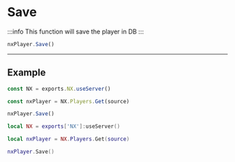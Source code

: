 
# Save

:::info
This function will save the player in DB
:::

```typescript
nxPlayer.Save()
```

---

## Example

<Tabs>
<TabItem value="ts" label="TypeScript/JavaScript">

```typescript title="/rc/server/player/player.class.ts"
const NX = exports.NX.useServer()

const nxPlayer = NX.Players.Get(source)

nxPlayer.Save()
```

</TabItem>
<TabItem value="lua" label="Lua">

```lua title="/rc/server/player/player.class.ts"
local NX = exports['NX']:useServer()

local nxPlayer = NX.Players.Get(source)

nxPlayer.Save()
```

</TabItem>
</Tabs>
